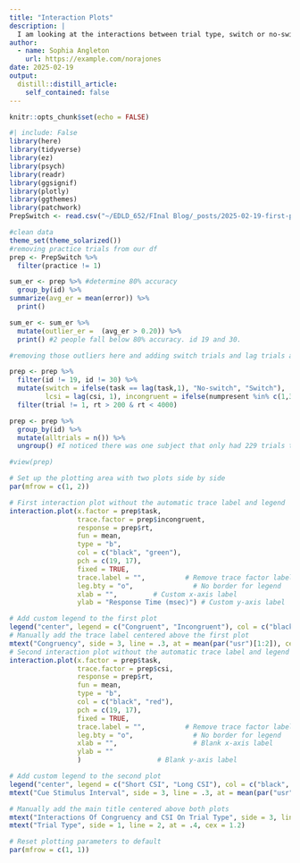 ```yaml
---
title: "Interaction Plots"
description: |
  I am looking at the interactions between trial type, switch or no-switch, and our two main effect variables, the cue stimulus interval (CSI) of the trial or the congruency of the trial
author:
  - name: Sophia Angleton
    url: https://example.com/norajones
date: 2025-02-19
output:
  distill::distill_article:
    self_contained: false
---
```



```r
knitr::opts_chunk$set(echo = FALSE)
```


```r
#| include: False
library(here)
library(tidyverse)
library(ez)
library(psych)
library(readr)
library(ggsignif)
library(plotly)
library(ggthemes)
library(patchwork)
PrepSwitch <- read.csv("~/EDLD_652/FInal Blog/_posts/2025-02-19-first-post/PrepSwitch.csv")

#clean data 
theme_set(theme_solarized())
#removing practice trials from our df
prep <- PrepSwitch %>% 
  filter(practice != 1)

sum_er <- prep %>% #determine 80% accuracy 
  group_by(id) %>% 
summarize(avg_er = mean(error)) %>% 
  print()

sum_er <- sum_er %>% 
  mutate(outlier_er =  (avg_er > 0.20)) %>% 
  print() #2 people fall below 80% accuracy. id 19 and 30. 

#removing those outliers here and adding switch trials and lag trials and incongruencies. 

prep <- prep %>% 
  filter(id != 19, id != 30) %>% 
  mutate(switch = ifelse(task == lag(task,1), "No-switch", "Switch"), 
         lcsi = lag(csi, 1), incongruent = ifelse(numpresent %in% c(1,3,6,8), 0, 1), lincongruent = lag(incongruent,1), lerror = lag(error, 1), lrt = lag(rt, 1)) %>%#lag looks at trial before, need to filter out the first of each block bc nothing to compare
  filter(trial != 1, rt > 200 & rt < 4000)

prep <- prep %>% 
  group_by(id) %>% 
  mutate(alltrials = n()) %>% 
  ungroup() #I noticed there was one subject that only had 229 trials total...

#view(prep)

```




```r
# Set up the plotting area with two plots side by side
par(mfrow = c(1, 2))

# First interaction plot without the automatic trace label and legend
interaction.plot(x.factor = prep$task,
                 trace.factor = prep$incongruent,
                 response = prep$rt,
                 fun = mean,
                 type = "b",
                 col = c("black", "green"),
                 pch = c(19, 17),
                 fixed = TRUE,
                 trace.label = "",          # Remove trace factor label
                 leg.bty = "o",               # No border for legend
                 xlab = "",         # Custom x-axis label
                 ylab = "Response Time (msec)") # Custom y-axis label

# Add custom legend to the first plot
legend("center", legend = c("Congruent", "Incongruent"), col = c("black", "green"), pch = c(19, 17), bty = "n", cex = .8)
# Manually add the trace label centered above the first plot
mtext("Congruency", side = 3, line = .3, at = mean(par("usr")[1:2]), cex = .9)
# Second interaction plot without the automatic trace label and legend
interaction.plot(x.factor = prep$task,
                 trace.factor = prep$csi,
                 response = prep$rt,
                 fun = mean,
                 type = "b",
                 col = c("black", "red"),
                 pch = c(19, 17),
                 fixed = TRUE,
                 trace.label = "",          # Remove trace factor label
                 leg.bty = "o",               # No border for legend
                 xlab = "",                   # Blank x-axis label
                 ylab = "" 
                 )                   # Blank y-axis label

# Add custom legend to the second plot
legend("center", legend = c("Short CSI", "Long CSI"), col = c("black", "red"), pch = c(19, 17), bty = "n", cex = .8)
mtext("Cue Stimulus Interval", side = 3, line = .3, at = mean(par("usr")[1:2]), cex = .9)

# Manually add the main title centered above both plots
mtext("Interactions Of Congruency and CSI On Trial Type", side = 3, line = 2, at = .4, cex = 1.5)
mtext("Trial Type", side = 1, line = 2, at = .4, cex = 1.2)

# Reset plotting parameters to default
par(mfrow = c(1, 1))

```

